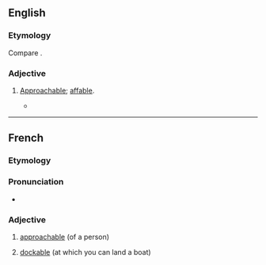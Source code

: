 ==English==

===Etymology===
Compare {{etyl|fr|en}} {{m|fr|accostable}}.

===Adjective===
{{en-adj}}

# {{lb|en|obsolete|rare}} [[approachable|Approachable]]; [[affable]].
#* {{quote-book|lang=en|author={{w|Nathaniel Hawthorne}}|passage=Old soldiers, I know not why, seem to be more '''accostable''' than old sailors. One is apt to hear a growl beneath the smoothest courtesy of the latter.}}

----

==French==

===Etymology===
{{suffix|fr|accoster|able}}

===Pronunciation===
* {{audio|LL-Q150 (fra)-0x010C-accostable.wav|Audio|lang=fr}}

===Adjective===
{{fr-adj}}

# [[approachable]] (of a person)
# {{lb|fr|nautical}} [[dockable]] (at which you can land a boat)